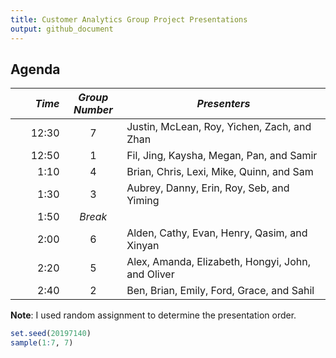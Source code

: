 ```yaml
---
title: Customer Analytics Group Project Presentations
output: github_document
---
```


## Agenda
*Time*  | *Group Number* | *Presenters*
------------:| :------------: | ------------------------------------------------
12:30	|	7	|	Justin, McLean, Roy, Yichen, Zach, and Zhan
12:50	|	1	|	Fil, Jing, Kaysha, Megan, Pan, and Samir
1:10	|	4	|	Brian, Chris, Lexi, Mike, Quinn, and Sam
1:30	|	3	|	Aubrey, Danny, Erin, Roy, Seb, and Yiming
1:50	|	*Break*   | 	|
2:00	|	6	|	Alden, Cathy, Evan, Henry, Qasim, and Xinyan
2:20	|	5	|	Alex, Amanda, Elizabeth, Hongyi, John, and Oliver
2:40	|	2	|	Ben, Brian, Emily, Ford, Grace, and Sahil

**Note**: I used random assignment to determine the presentation order.
```r
set.seed(20197140)
sample(1:7, 7)
```
